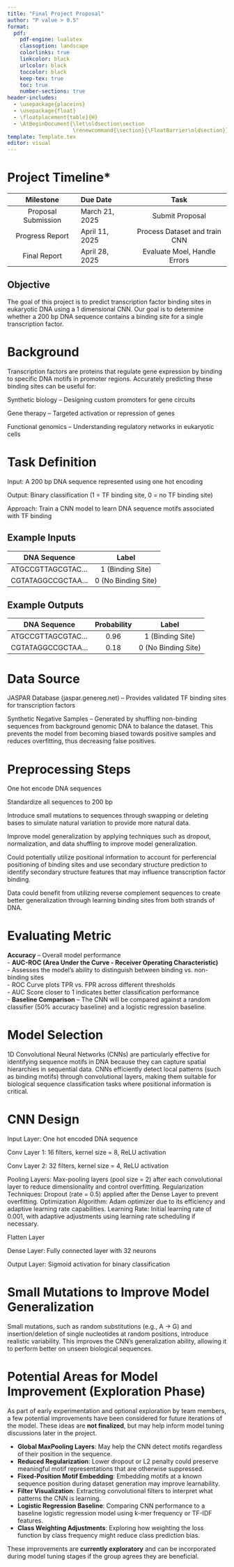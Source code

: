 ```yaml
---
title: "Final Project Proposal"
author: "P value > 0.5"
format:
  pdf:
    pdf-engine: lualatex
    classoption: landscape
    colorlinks: true
    linkcolor: black
    urlcolor: black
    toccolor: black
    keep-tex: true
    toc: true
    number-sections: true
header-includes:
  - \usepackage{placeins}
  - \usepackage{float}
  - \floatplacement{table}{H}
  - \AtBeginDocument{\let\oldsection\section
                     \renewcommand{\section}{\FloatBarrier\oldsection}}
template: Template.tex
editor: visual
---
```


\newpage

# Project Timeline\*

|      Milestone      | Due Date       |             Task              |
|:-------------------:|:---------------|:-----------------------------:|
| Proposal Submission | March 21, 2025 |        Submit Proposal        |
|   Progress Report   | April 11, 2025 | Process Dataset and train CNN |
|    Final Report     | April 28, 2025 | Evaluate Moel, Handle Errors  |

## Objective

The goal of this project is to predict transcription factor binding sites in eukaryotic DNA using a 1 dimensional CNN. Our goal is to determine whether a 200 bp DNA sequence contains a binding site for a single transcription factor.

\newpage

# Background

Transcription factors are proteins that regulate gene expression by binding to specific DNA motifs in promoter regions. Accurately predicting these binding sites can be useful for:

Synthetic biology – Designing custom promoters for gene circuits

Gene therapy – Targeted activation or repression of genes

Functional genomics – Understanding regulatory networks in eukaryotic cells

# Task Definition

Input: A 200 bp DNA sequence represented using one hot encoding

Output: Binary classification (1 = TF binding site, 0 = no TF binding site)

Approach: Train a CNN model to learn DNA sequence motifs associated with TF binding

## Example Inputs

| DNA Sequence       |        Label        |
|--------------------|:-------------------:|
| ATGCCGTTAGCGTAC... |  1 (Binding Site)   |
| CGTATAGGCCGCTAA... | 0 (No Binding Site) |

## Example Outputs

| DNA Sequence       | Probability |        Label        |
|--------------------|:-----------:|:-------------------:|
| ATGCCGTTAGCGTAC... |    0.96     |  1 (Binding Site)   |
| CGTATAGGCCGCTAA... |    0.18     | 0 (No Binding Site) |

\newpage

# Data Source

JASPAR Database (jaspar.genereg.net) – Provides validated TF binding sites for transcription factors

Synthetic Negative Samples – Generated by shuffling non-binding sequences from background genomic DNA to balance the dataset. This prevents the model from becoming biased towards positive samples and reduces overfitting, thus decreasing false positives.

# Preprocessing Steps

One hot encode DNA sequences

Standardize all sequences to 200 bp

Introduce small mutations to sequences through swapping or deleting bases to simulate natural variation to provide more natural data.

Improve model generalization by applying techniques such as dropout, normalization, and data shuffling to improve model generalization.

Could potentially utilize positional information to account for perferencial positioning of binding sites and use secondary structure prediction to identify secondary structure features that may influence transcription factor binding.

Data could benefit from utilizing reverse complement sequences to create better generalization through learning binding sites from both strands of DNA.

# Evaluating Metric

**Accuracy** – Overall model performance\
- **AUC-ROC (Area Under the Curve - Receiver Operating Characteristic)**\
- Assesses the model’s ability to distinguish between binding vs. non-binding sites\
- ROC Curve plots TPR vs. FPR across different thresholds\
- AUC Score closer to 1 indicates better classification performance\
- **Baseline Comparison** – The CNN will be compared against a random classifier (50% accuracy baseline) and a logistic regression baseline.

# Model Selection

1D Convolutional Neural Networks (CNNs) are particularly effective for identifying sequence motifs in DNA because they can capture spatial hierarchies in sequential data. CNNs efficiently detect local patterns (such as binding motifs) through convolutional layers, making them suitable for biological sequence classification tasks where positional information is critical.

# CNN Design

Input Layer: One hot encoded DNA sequence

Conv Layer 1: 16 filters, kernel size = 8, ReLU activation

Conv Layer 2: 32 filters, kernel size = 4, ReLU activation

Pooling Layers: Max-pooling layers (pool size = 2) after each convolutional layer to reduce dimensionality and control overfitting. Regularization Techniques: Dropout (rate = 0.5) applied after the Dense Layer to prevent overfitting. Optimization Algorithm: Adam optimizer due to its efficiency and adaptive learning rate capabilities. Learning Rate: Initial learning rate of 0.001, with adaptive adjustments using learning rate scheduling if necessary.

Flatten Layer

Dense Layer: Fully connected layer with 32 neurons

Output Layer: Sigmoid activation for binary classification

# Small Mutations to Improve Model Generalization

Small mutations, such as random substitutions (e.g., A → G) and insertion/deletion of single nucleotides at random positions, introduce realistic variability. This improves the CNN’s generalization ability, allowing it to perform better on unseen biological sequences.

# Potential Areas for Model Improvement (Exploration Phase)

As part of early experimentation and optional exploration by team members, a few potential improvements have been considered for future iterations of the model. These ideas are **not finalized**, but may help inform model tuning discussions later in the project.

-   **Global MaxPooling Layers**: May help the CNN detect motifs regardless of their position in the sequence.
-   **Reduced Regularization**: Lower dropout or L2 penalty could preserve meaningful motif representations that are otherwise suppressed.
-   **Fixed-Position Motif Embedding**: Embedding motifs at a known sequence position during dataset generation may improve learnability.
-   **Filter Visualization**: Extracting convolutional filters to interpret what patterns the CNN is learning.
-   **Logistic Regression Baseline**: Comparing CNN performance to a baseline logistic regression model using k-mer frequency or TF-IDF features.
-   **Class Weighting Adjustments**: Exploring how weighting the loss function by class frequency might reduce class prediction bias.

These improvements are **currently exploratory** and can be incorporated during model tuning stages if the group agrees they are beneficial.
